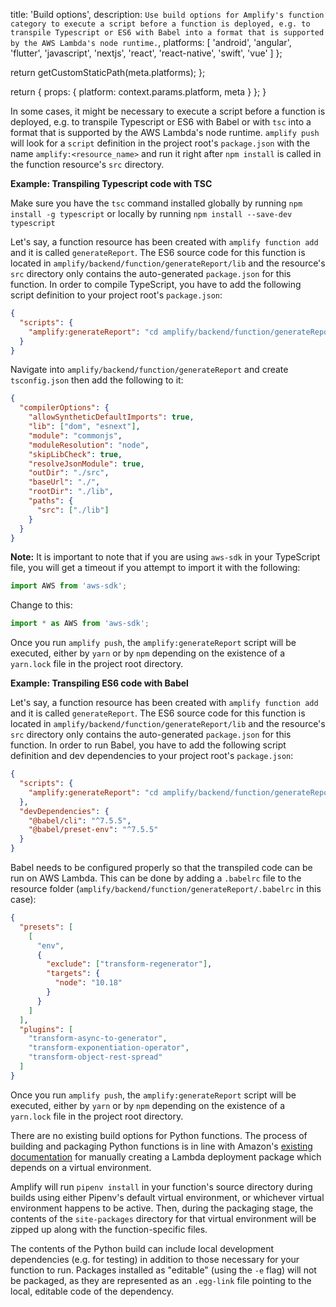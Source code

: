 
  title: 'Build options',
  description: `Use build options for Amplify's function category to execute a script before a function is deployed, e.g. to transpile Typescript or ES6 with Babel into a format that is supported by the AWS Lambda's node runtime.`,
  platforms: [
    'android',
    'angular',
    'flutter',
    'javascript',
    'nextjs',
    'react',
    'react-native',
    'swift',
    'vue'
  ]
};

  return getCustomStaticPath(meta.platforms);
};

  return {
    props: {
      platform: context.params.platform,
      meta
    }
  };
}

<BlockSwitcher>

<Block name="NodeJS">

In some cases, it might be necessary to execute a script before a function is deployed, e.g. to transpile Typescript or ES6 with Babel or with `tsc` into a format that is supported by the AWS Lambda's node runtime. `amplify push` will look for a `script` definition in the project root's `package.json` with the name `amplify:<resource_name>` and run it right after `npm install` is called in the function resource's `src` directory.

**Example: Transpiling Typescript code with TSC**

Make sure you have the `tsc` command installed globally by running `npm install -g typescript` or locally by running `npm install --save-dev typescript`

Let's say, a function resource has been created with `amplify function add` and it is called `generateReport`. The ES6 source code for this function is located in `amplify/backend/function/generateReport/lib` and the resource's `src` directory only contains the auto-generated `package.json` for this function. In order to compile TypeScript, you have to add the following script definition to your project root's `package.json`:

```json
{
  "scripts": {
    "amplify:generateReport": "cd amplify/backend/function/generateReport && tsc -p ./tsconfig.json && cd -"
  }
}
```

Navigate into `amplify/backend/function/generateReport` and create `tsconfig.json` then add the following to it:

```json
{
  "compilerOptions": {
    "allowSyntheticDefaultImports": true,
    "lib": ["dom", "esnext"],
    "module": "commonjs",
    "moduleResolution": "node",
    "skipLibCheck": true,
    "resolveJsonModule": true,
    "outDir": "./src",
    "baseUrl": "./",
    "rootDir": "./lib",
    "paths": {
      "src": ["./lib"]
    }
  }
}
```

**Note:** It is important to note that if you are using `aws-sdk` in your TypeScript file, you will get a timeout if you attempt to import it with the following:

```js
import AWS from 'aws-sdk';
```

Change to this:

```js
import * as AWS from 'aws-sdk';
```

Once you run `amplify push`, the `amplify:generateReport` script will be executed, either by `yarn` or by `npm` depending on the existence of a `yarn.lock` file in the project root directory.

**Example: Transpiling ES6 code with Babel**

Let's say, a function resource has been created with `amplify function add` and it is called `generateReport`. The ES6 source code for this function is located in `amplify/backend/function/generateReport/lib` and the resource's `src` directory only contains the auto-generated `package.json` for this function. In order to run Babel, you have to add the following script definition and dev dependencies to your project root's `package.json`:

```json
{
  "scripts": {
    "amplify:generateReport": "cd amplify/backend/function/generateReport && babel lib -d src && cd -"
  },
  "devDependencies": {
    "@babel/cli": "^7.5.5",
    "@babel/preset-env": "^7.5.5"
  }
}
```

Babel needs to be configured properly so that the transpiled code can be run on AWS Lambda. This can be done by adding a `.babelrc` file to the resource folder (`amplify/backend/function/generateReport/.babelrc` in this case):

```json
{
  "presets": [
    [
      "env",
      {
        "exclude": ["transform-regenerator"],
        "targets": {
          "node": "10.18"
        }
      }
    ]
  ],
  "plugins": [
    "transform-async-to-generator",
    "transform-exponentiation-operator",
    "transform-object-rest-spread"
  ]
}
```

Once you run `amplify push`, the `amplify:generateReport` script will be executed, either by `yarn` or by `npm` depending on the existence of a `yarn.lock` file in the project root directory.

</Block>

<Block name="Python">

There are no existing build options for Python functions. The process of building and packaging Python functions is in line with Amazon's [existing documentation](https://docs.aws.amazon.com/lambda/latest/dg/python-package.html#python-package-venv) for manually creating a Lambda deployment package which depends on a virtual environment.

Amplify will run `pipenv install` in your function's source directory during builds using either Pipenv's default virtual environment, or whichever virtual environment happens to be active. Then, during the packaging stage, the contents of the `site-packages` directory for that virtual environment will be zipped up along with the function-specific files.

The contents of the Python build can include local development dependencies (e.g. for testing) in addition to those necessary for your function to run. Packages installed as "editable" (using the `-e` flag) will not be packaged, as they are represented as an `.egg-link` file pointing to the local, editable code of the dependency.

</Block>

</BlockSwitcher>
